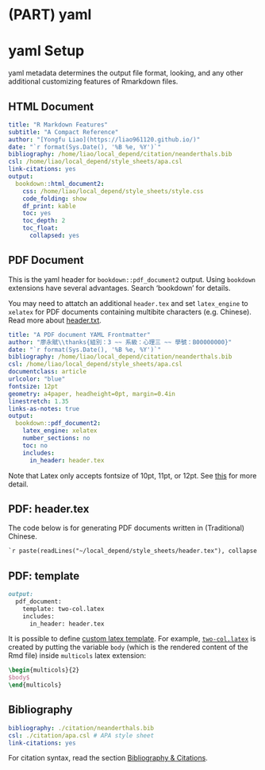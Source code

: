 # (PART) **yaml** {-}

# yaml Setup {.tabset}

yaml metadata determines the output file format, looking, and any other additional customizing features of Rmarkdown files.  

## HTML Document

```yaml
title: "R Markdown Features"
subtitle: "A Compact Reference"
author: "[Yongfu Liao](https://liao961120.github.io/)"
date: "`r format(Sys.Date(), '%B %e, %Y')`" 
bibliography: /home/liao/local_depend/citation/neanderthals.bib
csl: /home/liao/local_depend/style_sheets/apa.csl
link-citations: yes
output:
  bookdown::html_document2:
    css: /home/liao/local_depend/style_sheets/style.css
    code_folding: show
    df_print: kable
    toc: yes
    toc_depth: 2
    toc_float:
      collapsed: yes
```


## PDF Document

This is the yaml header for `bookdown::pdf_document2` output. Using `bookdown` extensions have several advantages. Search 'bookdown' for details.

You may need to attatch an additional `header.tex` and set `latex_engine` to `xelatex` for PDF documents containing multibite characters (e.g. Chinese). Read more about  [header.txt](#pdf-header).

```yaml
title: "A PDF document YAML Frontmatter"
author: "廖永賦\\thanks{組別：3 ~~ 系級：心理三 ~~ 學號：B00000000}"
date: "`r format(Sys.Date(), '%B %e, %Y')`"
bibliography: /home/liao/local_depend/citation/neanderthals.bib
csl: /home/liao/local_depend/style_sheets/apa.csl
documentclass: article
urlcolor: "blue"
fontsize: 12pt 
geometry: a4paper, headheight=0pt, margin=0.4in
linestretch: 1.35
links-as-notes: true
output:
  bookdown::pdf_document2:
    latex_engine: xelatex
    number_sections: no
    toc: no
    includes:
      in_header: header.tex
```


Note that Latex only accepts fontsize of 10pt, 11pt, or 12pt. See [this](https://github.com/rstudio/rmarkdown/issues/878) for more detail.


## PDF: header.tex {#pdf-header}

The code below is for generating PDF documents written in (Traditional) Chinese.

```tex
`r paste(readLines("~/local_depend/style_sheets/header.tex"), collapse = '\n')`
```

## PDF: template {#pdf-template}

```markdown
output:
  pdf_document:
    template: two-col.latex
    includes:
      in_header: header.tex
```

It is possible to define [custom latex template](https://rmarkdown.rstudio.com/pdf_document_format#custom_templates).
For example, [`two-col.latex`](https://github.com/liao961120/local_depend/blob/master/style_sheets/two-col.latex) is created by putting the variable `body` (which is the rendered content of the Rmd file) inside `multicols` latex extension:

```tex
\begin{multicols}{2}
$body$
\end{multicols}
```

## Bibliography

```yaml
bibliography: ./citation/neanderthals.bib
csl: ./citation/apa.csl # APA style sheet
link-citations: yes
```

For citation syntax, read the section [Bibliography & Citations](#cite).
